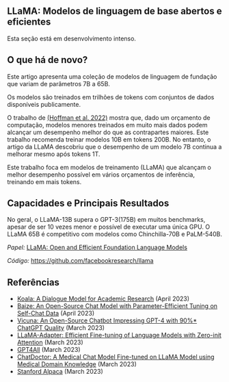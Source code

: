 ## LLaMA: Modelos de linguagem de base abertos e eficientes

<Callout emoji="⚠️">
  Esta seção está em desenvolvimento intenso.
</Callout>




## O que há de novo?

Este artigo apresenta uma coleção de modelos de linguagem de fundação que variam de parâmetros 7B a 65B.

Os modelos são treinados em trilhões de tokens com conjuntos de dados disponíveis publicamente.

O trabalho de [(Hoffman et al. 2022)](https://arxiv.org/abs/2203.15556) mostra que, dado um orçamento de computação, modelos menores treinados em muito mais dados podem alcançar um desempenho melhor do que as contrapartes maiores. Este trabalho recomenda treinar modelos 10B em tokens 200B. No entanto, o artigo da LLaMA descobriu que o desempenho de um modelo 7B continua a melhorar mesmo após tokens 1T.

<Screenshot src={LLAMA1} alt="LLAMA1" />

Este trabalho foca em modelos de treinamento (LLaMA) que alcançam o melhor desempenho possível em vários orçamentos de inferência, treinando em mais tokens.


## Capacidades e Principais Resultados

No geral, o LLaMA-13B supera o GPT-3(175B) em muitos benchmarks, apesar de ser 10 vezes menor e possível de executar uma única GPU. O LLaMA 65B é competitivo com modelos como Chinchilla-70B e PaLM-540B.


*Papel:* [LLaMA: Open and Efficient Foundation Language Models](https://arxiv.org/abs/2302.13971)

*Código:* https://github.com/facebookresearch/llama

## Referências

- [Koala: A Dialogue Model for Academic Research](https://bair.berkeley.edu/blog/2023/04/03/koala/) (April 2023)
- [Baize: An Open-Source Chat Model with Parameter-Efficient Tuning on Self-Chat Data](https://arxiv.org/abs/2304.01196) (April 2023)
- [Vicuna: An Open-Source Chatbot Impressing GPT-4 with 90%* ChatGPT Quality](https://vicuna.lmsys.org/) (March 2023)
- [LLaMA-Adapter: Efficient Fine-tuning of Language Models with Zero-init Attention](https://arxiv.org/abs/2303.16199) (March 2023)
- [GPT4All](https://github.com/nomic-ai/gpt4all) (March 2023)
- [ChatDoctor: A Medical Chat Model Fine-tuned on LLaMA Model using Medical Domain Knowledge](https://arxiv.org/abs/2303.14070) (March 2023)
- [Stanford Alpaca](https://github.com/tatsu-lab/stanford_alpaca) (March 2023)